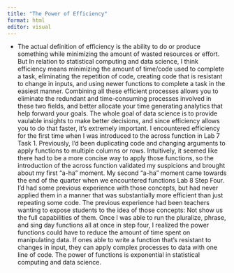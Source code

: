 ```yaml
---
title: "The Power of Efficiency"
format: html
editor: visual
---
```


-   The actual definition of efficiency is the ability to do or produce something while minimizing the amount of wasted resources or effort. But In relation to statistical computing and data science, I think efficiency means minimizing the amount of time/code used to complete a task, eliminating the repetition of code, creating code that is resistant to change in inputs, and using newer functions to complete a task in the easiest manner. Combining all these efficient processes allows you to eliminate the redundant and time-consuming processes involved in these two fields, and better allocate your time generating analytics that help forward your goals. The whole goal of data science is to provide vaulable insights to make better decisions, and since efficiency allows you to do that faster, it's extremely important. I encountered efficiency for the first time when I was introduced to the across function in Lab 7 Task 1. Previously, I'd been duplicating code and changing arguments to apply functions to multiple columns or rows. Intuitively, it seemed like there had to be a more concise way to apply those functions, so the introduction of the across function validated my suspicions and brought about my first "a-ha" moment. My second "a-ha" moment came towards the end of the quarter when we encountered functions Lab 8 Step Four. I'd had some previous experience with those concepts, but had never applied them in a manner that was substantially more efficient than just repeating some code. The previous experience had been teachers wanting to expose students to the idea of those concepts: Not show us the full capabilities of them. Once I was able to run the pluralize, phrase, and sing day functions all at once in step four, I realized the power functions could have to reduce the amount of time spent on manipulating data. If ones able to write a function that's resistant to changes in input, they can apply complex processes to data with one line of code. The power of functions is exponential in statistical computing and data science.

